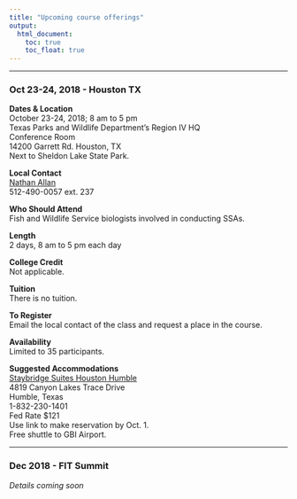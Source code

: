 ```yaml
---
title: "Upcoming course offerings"
output: 
  html_document:
    toc: true
    toc_float: true
---
```

  
---
  
### Oct 23-24, 2018 - Houston TX  
  
__Dates & Location__   
October 23-24, 2018; 8 am to 5 pm   
Texas Parks and Wildlife Department’s Region IV HQ  
Conference Room  
14200 Garrett Rd. Houston, TX   
Next to Sheldon Lake State Park.  
  
__Local Contact__  
[Nathan Allan](mailto:Nathan_Allan@fws.gov)  
512-490-0057 ext. 237  
  
__Who Should Attend__  
Fish and Wildlife Service biologists involved in conducting SSAs.  
  
__Length__  
2 days, 8 am to 5 pm each day  
  
__College Credit__  
Not applicable.  
  
__Tuition__  
There is no tuition.  
  
__To Register__  
Email the local contact of the class and request a place in the course.  
  
__Availability__  
Limited to 35 participants.  
  
__Suggested Accommodations__  
[Staybridge Suites Houston Humble](https://tinyurl.com/ybzr8rpn)   
4819 Canyon Lakes Trace Drive   
Humble, Texas  
1-832-230-1401  
Fed Rate $121  
Use link to make reservation by Oct. 1.  
Free shuttle to GBI Airport.  
   
   
---
   
### Dec 2018 - FIT Summit  
  
_Details coming soon_  
